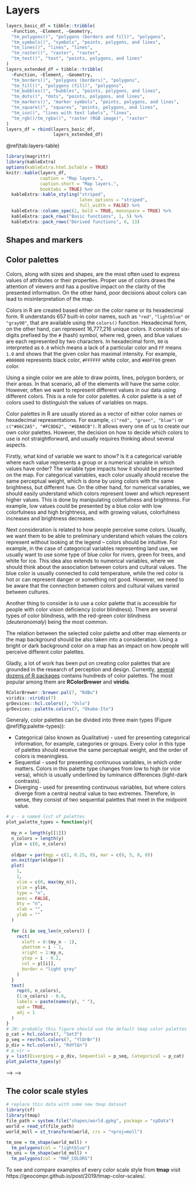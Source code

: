 # Layers {#layers}

```r
layers_basic_df = tibble::tribble(
  ~Function, ~Element, ~Geometry,
  "tm_polygons()", "polygons (borders and fill)", "polygons",
  "tm_symbols()", "symbols", "points, polygons, and lines", 
  "tm_lines()", "lines", "lines", 
  "tm_raster()", "raster", "raster",
  "tm_text()", "text", "points, polygons, and lines"
)
layers_extended_df = tibble::tribble(
  ~Function, ~Element, ~Geometry,
  "tm_borders()", "polygons (borders)", "polygons",
  "tm_fill()", "polygons (fill)", "polygons",
  "tm_bubbles()", "bubbles", "points, polygons, and lines",
  "tm_dots()", "dots", "points, polygons, and lines",
  "tm_markers()", "marker symbols", "points, polygons, and lines",
  "tm_square()", "squares", "points, polygons, and lines",
  "tm_iso()", "lines with text labels", "lines",
  "tm_rgb()/tm_rgba()", "raster (RGB image)", "raster"
)
layers_df = rbind(layers_basic_df, 
                  layers_extended_df)
```

\@ref(tab:layers-table)

```r
library(magrittr)
library(kableExtra)
options(kableExtra.html.bsTable = TRUE)
knitr::kable(layers_df, 
             caption = "Map layers.",
             caption.short = "Map layers.",
             booktabs = TRUE) %>%
  kableExtra::kable_styling("striped",
                            latex_options = "striped", 
                            full_width = FALSE) %>% 
  kableExtra::column_spec(1, bold = TRUE, monospace = TRUE) %>% 
  kableExtra::pack_rows("Basic functions", 1, 5) %>%
  kableExtra::pack_rows("Derived functions", 6, 13)
```

## Shapes and markers <!--JN: I am not sure where this section should go-->

## Color palettes <!--JN: I am not sure where this section should go-->

<!-- reference this bp - https://earthobservatory.nasa.gov/blogs/elegantfigures/2013/08/06/subtleties-of-color-part-2-of-6/ -->

<!-- color as VISUAL VARIABLE! -->
<!-- "Color, along with position, size, shape, value, orientation, and texture is what Jacques Bertin calls a visual variable:" -->
<!-- IDEA: one or more section per each visual variable (color/size/shape) -->
Colors, along with sizes and shapes, are the most often used to express values of attributes or their properties.
Proper use of colors draws the attention of viewers and has a positive impact on the clarity of the presented information. 
On the other hand, poor decisions about colors can lead to misinterpretation of the map.

<!-- As we discussed in ..., -->
<!-- We can express values of attributes in spatial data using colors, shapes, or sizes. -->
<!-- https://en.wikipedia.org/wiki/Color_scheme -->
Colors in R are created based either on the color name or its hexadecimal form.
R understands 657 built-in color names, such as `"red"`, `"lightblue"` or `"gray90"`, that are available using the `colors()` function.
<!-- demo("colors") -->
<!-- http://www.stat.columbia.edu/~tzheng/files/Rcolor.pdf -->
Hexadecimal form, on the other hand, can represent 16,777,216 unique colors.
It consists of six-digits prefixed by the `#` (hash) symbol, where red, green, and blue values are each represented by two characters.
In hexadecimal form, `00` is interpreted as `0.0` which means a lack of a particular color and `FF` means `1.0` and shows that the given color has maximal intensity.
For example, `#000000` represents black color, `#FFFFFF` white color, and `#00FF00` green color.
<!-- hex alpha?? -->

<!-- what is a color palette intro -->
Using a single color we are able to draw points, lines, polygon borders, or their areas.
In that scenario, all of the elements will have the same color. 
However, often we want to represent different values in our data using different colors. 
This is a role for color palettes.
A color palette is a set of colors used to distinguish the values of variables on maps.

Color palettes in R are usually stored as a vector of either color names or hexadecimal representations.
For example, `c("red", "green", "blue")` or `c("#66C2A5", "#FC8D62", "#8DA0CB")`.
It allows every one of us to create our own color palettes. 
However, the decision on how to decide which colors to use is not straightforward, and usually requires thinking about several aspects.

Firstly, what kind of variable we want to show? 
<!-- a next sentence is a simplification, as always -->
Is it a <!--qualitative-->categorical variable where each value represents a <!--orderless-->group or a <!--quantitative-->numerical variable in which values have order?
<!-- http://colorspace.r-forge.r-project.org/articles/palette_visualization.html -->
The variable type impacts how it should be presented on the map.
For categorical variables, each color usually should receive the same perceptual weight, which is done by using colors with the same brightness<!--luminance-->, but different hue<!--type of color-->.
On the other hand, for numerical variables, we should easily understand which colors represent lower and which represent higher values.
This is done by manipulating colorfulness<!--chroma,saturation--> and brightness<!--luminance-->.
For example, low values could be presented by a blue color with low colorfulness and high brightness, and with growing values, colorfulness increases and brightness decreases. 

<!-- color perception-->
Next consideration is related to how people <!--(reader/viewers)--> perceive some colors.
Usually, we want them to be able to preliminary understand which values the colors represent without looking at the legend -- colors should be intuitive.
For example, in the case of categorical variables representing land use, we usually want to use some type of blue color for rivers, green for trees, and white for ice.
This idea also extends to numerical variables, where we should think about the association between colors and cultural values.
The blue color is usually connected to cold temperature, while the red color is hot or can represent danger or something not good.
However, we need to be aware that the connection between colors and cultural values varied between cultures.
<!-- http://uxblog.idvsolutions.com/2013/07/language-and-color.html -->

<!-- color blindness -->
Another thing to consider is to use a color palette that is accessible for people with color vision deficiency (color blindness).
<!-- https://en.wikipedia.org/wiki/Color_blindness -->
There are several types of color blindness, with the red-green color blindness (*deuteranomaly*) being the most common.
<!-- It is estimated that about XX of the world population is color blind [@birch_worldwide_2012]. -->
<!-- look for stats/references.. -->

<!-- backgroud -->
<!-- Simultaneous contrast. -->
The relation between the selected color palette and other map elements or the map background should be also taken into a consideration.
Using a bright or dark background color on a map has an impact on how people will perceive different color palettes.

<!-- The last thing to consider is related to the  -->
<!-- also related to what is the main goal - website, journal article? -->
<!-- bw -->
<!-- is it A4 or a postcard size?-->

<!-- should we add: (?) -->
<!-- aesthetic -->
<!-- similar to lines types, fonts, etc, positions -->
<!-- hard to grasp, hard to learn, look for good examples and be inspired -->

<!-- therefore, there is a lot of existing color palettes, and many of them are grounded in science -->
Gladly, a lot of work has been put on creating color palettes that are grounded in the research of perception and design.
Currently, [several dozens of R packages](https://github.com/EmilHvitfeldt/r-color-palettes
) contains hundreds of color palettes. 
The most popular among them are **RColorBrewer** and **viridis**.
<!-- add references -->
<!-- explain RColorBrewer shortely + links-->
<!-- explain viridis shortely + links-->
<!-- add some notes about more complex approaches (e.g. cividis)  + links -->
<!-- grDevices::hcl.colors  + links-->
<!-- grDevices::palette  + links-->

```r
RColorBrewer::brewer.pal(7, "RdBu")
viridis::viridis(7)
grDevices::hcl.colors(7, "Oslo")
grDevices::palette.colors(7, "Okabe-Ito")
```


<!-- https://developer.r-project.org/Blog/public/2019/11/21/a-new-palette-for-r/index.html -->
Generaly, color palettes can be divided into three main types (Figure \@ref(fig:palette-types)):

- Categorical (also known as Qualitative) - used for presenting categorical information, for example, categories or groups. 
Every color in this type of palettes should receive the same perceptual weight, and the order of colors is meaningless.
<!-- examples -->
- Sequential - used for presenting continuous variables, in which order matters.
Colors in this palette type changes from low to high (or vice versa), which is usually underlined by luminance differences (light-dark contrasts).
<!-- examples -->
- Diverging - used for presenting continuous variables, but where colors diverge from a central neutral value to two extremes.
Therefore, in sense, they consist of two sequential palettes that meet in the midpoint value.
<!-- examples -->

<!-- idea: add two examples to each (e.g., monochrome and part-spectral to sequential) -->
<!-- idea: add spectral schemes -->
```r
# y - a named list of palettes
plot_palette_types = function(y){
  
  my_n = length(y[[1]])
  n_colors = length(y)
  ylim = c(0, n_colors)
  
  oldpar = par(mgp = c(2, 0.25, 0), mar = c(0, 5, 0, 0))
  on.exit(par(oldpar))
  plot(
    1,
    1,
    xlim = c(0, max(my_n)),
    ylim = ylim,
    type = "n",
    axes = FALSE,
    bty = "n",
    xlab = "",
    ylab = ""
  )
  
  for (i in seq_len(n_colors)) {
    rect(
      xleft = 0:(my_n - 1),
      ybottom = i - 1,
      xright = 1:my_n,
      ytop = i - 0.2,
      col = y[[i]],
      border = "light grey"
    )
  }
  text(
    rep(0, n_colors),
    (1:n_colors) - 0.6,
    labels = paste(names(y), " "),
    xpd = TRUE,
    adj = 1
  )
}
# JN: probably this figure should use the default tmap color palettes
p_cat = hcl.colors(7, "Set3")
p_seq = rev(hcl.colors(7, "YlOrBr"))
p_div = hcl.colors(7, "RdYlGn")
# p_vir = 
y = list(Diverging = p_div, Sequential = p_seq, Categorical = p_cat)
plot_palette_types(y)
```
<!-- idea: add bivariate/trivariate schemes (if/when implemented in tmap) -->

<!-- palette properties -->
<!-- anti-rainbow -->
<!-- https://eagereyes.org/basics/rainbow-color-map -->
<!-- limitation of the number of colors -->
<!-- interpolation between colors -->
<!-- relation in the background oclor and other colors -->
<!-- using two or more palettes (e.g. lines and points): -->
<!-- color palettes then should be complementary -->

<!-- three ways to set colors in tmap: -->
<!-- 1. vector of colors (names vs hex) -->
<!-- 2. palette functions (e.g. RColorBrewer, rcartocolor, grDevices::hcl.colors) -->
<!-- 3. build-in names in tmap <!-- tmaptools::palette_explorer() --> -->
<!-- <!-- including viridis --> -->
<!-- also the `n` argument -->
<!-- also the `-` sign -->
<!-- The type of palette from aes.palette is automatically determined, but can be overwritten: use "seq" for sequential, "div" for diverging, and "cat" for categorical. -->
<!-- alpha? -->

<!-- resources: -->
<!-- - colorspace -->
<!-- - Polychrome -->
<!-- - https://bookdown.org/hneth/ds4psy/D-2-apx-colors-essentials.html -->
<!-- - https://developer.r-project.org/Blog/public/2019/11/21/a-new-palette-for-r/index.html -->
<!-- add some references about colors theory, color blindness, etc. -->
<!-- https://earthobservatory.nasa.gov/blogs/elegantfigures/2013/09/10/subtleties-of-color-part-6-of-6/ -->

## The color scale styles <!--JN: I am not sure where this section should go-->

```r
# replace this data with some new tmap dataset
library(sf)
library(tmap)
file_path = system.file("shapes/world.gpkg", package = "spData")
world = read_sf(file_path)
world_moll = st_transform(world, crs = "+proj=moll")
```

<!-- one plot with five panels: one color/adjacent polygons/categorical/discrete/continuous? -->
<!-- or maybe start with one color/adjacent polygons -->
<!-- and next present three main types of color palettes -->
<!-- after that categorical/discrete/continuous?? -->

```r
tm_one = tm_shape(world_moll) +
  tm_polygons(col = "lightblue")
tm_uni = tm_shape(world_moll) +
  tm_polygons(col = "MAP_COLORS")
```


To see and compare examples of every color scale style from **tmap** visit https://geocompr.github.io/post/2019/tmap-color-scales/.
